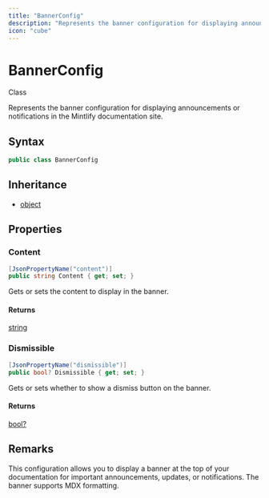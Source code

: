 ```yaml
---
title: "BannerConfig"
description: "Represents the banner configuration for displaying announcements or notifications in the Mintlify documentation site."
icon: "cube"
---
```


# BannerConfig

<Badge variant="outline">Class</Badge>

Represents the banner configuration for displaying announcements or notifications in the Mintlify documentation site.

## Syntax

```csharp
public class BannerConfig
```

## Inheritance

- [object](https://learn.microsoft.com/dotnet/api/system.object)

## Properties

### Content

```csharp
[JsonPropertyName("content")]
public string Content { get; set; }
```

Gets or sets the content to display in the banner.

#### Returns

[string](https://learn.microsoft.com/dotnet/api/system.string)

### Dismissible

```csharp
[JsonPropertyName("dismissible")]
public bool? Dismissible { get; set; }
```

Gets or sets whether to show a dismiss button on the banner.

#### Returns

[bool?](https://learn.microsoft.com/dotnet/api/system.boolean)


## Remarks

This configuration allows you to display a banner at the top of your documentation
for important announcements, updates, or notifications. The banner supports MDX formatting.


